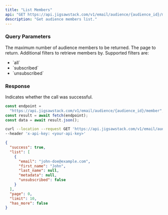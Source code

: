 ```yaml
---
title: "List Members"
api: "GET https://api.jigsawstack.com/v1/email/audience/{audience_id}/member"
description: "Get audience members list."
---
```


### Query Parameters

<ParamField query="limit" default="30" type="string">
  The maximum number of audience members to be returned.
</ParamField>

<ParamField query="page" default="0" type="string">
  The page to return.
</ParamField>

<ParamField query="filter_subscribed" default="all" type="string">
  Additional filters to retrieve members by. Supported filters are:
  <ul>
    <li>`all`</li>
    <li>`subscribed`</li>
    <li>`unsubscribed`</li>
  </ul>
</ParamField>

<Snippet file="header.mdx" />

### Response

<ResponseField name="success" type="boolean">
  Indicates whether the call was successful.
</ResponseField>

<RequestExample>

```javascript Node.js
const endpoint =
  "https://api.jigsawstack.com/v1/email/audience/{audience_id}/member";
const result = await fetch(endpoint);
const data = await result.json();
```

```bash cURL
curl --location --request GET 'https://api.jigsawstack.com/v1/email/audience/{audience_id}/member' \
--header 'x-api-key: <your-api-key>'
```

</RequestExample>

<ResponseExample>

```json Response
{
  "success": true,
  "list": [
    {
      "email": "john-doe@example.com",
      "first_name": "John",
      "last_name": null,
      "metadata": null,
      "unsubscribed": false
    }
  ],
  "page": 0,
  "limit": 10,
  "has_more": false
}
```

</ResponseExample>
